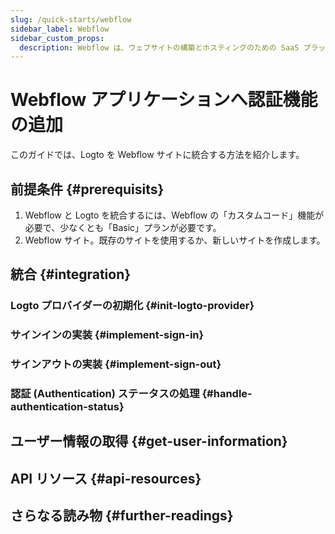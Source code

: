 ```yaml
---
slug: /quick-starts/webflow
sidebar_label: Webflow
sidebar_custom_props:
  description: Webflow は、ウェブサイトの構築とホスティングのための SaaS プラットフォームです。
---
```




# Webflow アプリケーションへ認証機能の追加

このガイドでは、Logto を Webflow サイトに統合する方法を紹介します。

<GuideTip />

## 前提条件 \{#prerequisits}

1. Webflow と Logto を統合するには、Webflow の「カスタムコード」機能が必要で、少なくとも「Basic」プランが必要です。
2. Webflow サイト。既存のサイトを使用するか、新しいサイトを作成します。

## 統合 \{#integration}

### Logto プロバイダーの初期化 \{#init-logto-provider}

<InitClient />

### サインインの実装 \{#implement-sign-in}

<ImplementSignIn />

### サインアウトの実装 \{#implement-sign-out}

<ImplementSignOut />

### 認証 (Authentication) ステータスの処理 \{#handle-authentication-status}

<HandleAuthenticationStatus />

<Checkpoint />

## ユーザー情報の取得 \{#get-user-information}

<GetUserInformation />

## API リソース \{#api-resources}

<ApiResources />

## さらなる読み物 \{#further-readings}

<FurtherReadings />
